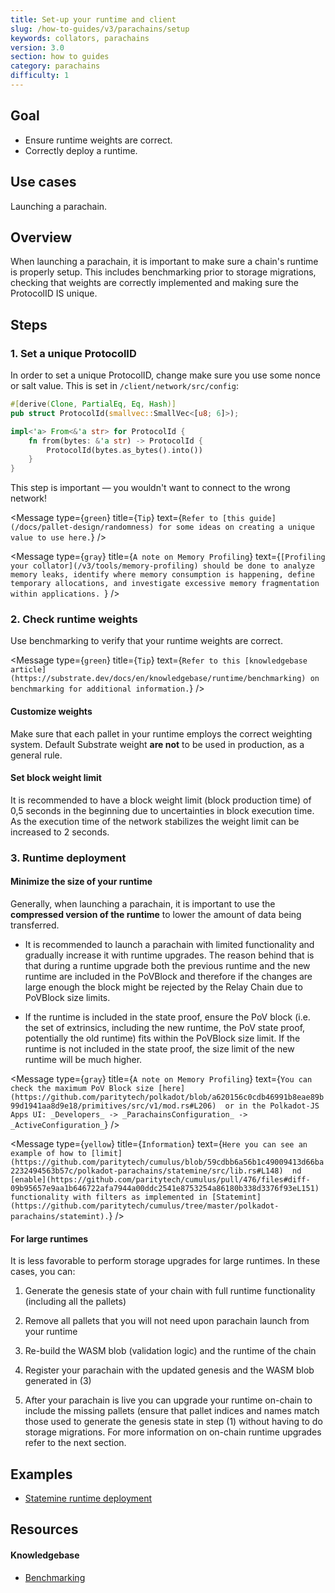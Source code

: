 ```yaml
---
title: Set-up your runtime and client
slug: /how-to-guides/v3/parachains/setup
keywords: collators, parachains
version: 3.0
section: how to guides
category: parachains
difficulty: 1
---
```


## Goal

- Ensure runtime weights are correct.
- Correctly deploy a runtime.

## Use cases

Launching a parachain.

## Overview

When launching a parachain, it is important to make sure a chain's runtime is properly setup. This includes benchmarking prior to storage migrations, checking that weights are correctly implemented and making sure the ProtocolID IS unique.

## Steps

### 1. Set a unique ProtocolID

In order to set a unique ProtocolID, change make sure you use some nonce or salt value. This is set in
`/client/network/src/config`:

```rust
#[derive(Clone, PartialEq, Eq, Hash)]
pub struct ProtocolId(smallvec::SmallVec<[u8; 6]>);

impl<'a> From<&'a str> for ProtocolId {
	fn from(bytes: &'a str) -> ProtocolId {
		ProtocolId(bytes.as_bytes().into())
	}
}
```

This step is important &mdash; you wouldn't want to connect to the wrong network!

<Message
  type={`green`}
  title={`Tip`}
  text={`Refer to [this guide](/docs/pallet-design/randomness) for some ideas on creating a unique value to use here.`}
/>

<Message
  type={`gray`}
  title={`A note on Memory Profiling`}
  text={`[Profiling your collator](/v3/tools/memory-profiling) should be done to analyze memory leaks,
	identify where memory consumption is happening, define temporary
	allocations, and investigate excessive memory fragmentation within
	applications.
  `}
/>

### 2. Check runtime weights

Use benchmarking to verify that your runtime weights are correct.

<Message
  type={`green`}
  title={`Tip`}
  text={`Refer to this [knowledgebase article](https://substrate.dev/docs/en/knowledgebase/runtime/benchmarking) on benchmarking for additional information.`}
/>

#### Customize weights

Make sure that each pallet in your runtime employs the correct weighting system. Default Substrate weight **are not** to be used in production, as a general rule.

#### Set block weight limit

It is recommended to have a block weight limit (block production time) of 0,5 seconds in the beginning due to uncertainties in block execution time. As the execution time of the network stabilizes the weight limit can be increased to 2 seconds.

### 3. Runtime deployment

#### Minimize the size of your runtime

Generally, when launching a parachain, it is important to use the **compressed version of the runtime** to lower the amount of data being transferred.

- It is recommended to launch a parachain with limited functionality and gradually increase it with runtime upgrades. The reason behind that is that during a runtime upgrade both the previous runtime and the new runtime are included in the PoVBlock and therefore if the changes are large enough the block might be rejected by the Relay Chain due to PoVBlock size limits.

- If the runtime is included in the state proof, ensure the PoV block (i.e. the set of extrinsics, including the new runtime, the PoV state proof, potentially the old runtime) fits within the PoVBlock size limit. If the runtime is not included in the state proof, the size limit of the new runtime will be much higher.

<Message
  type={`gray`}
  title={`A note on Memory Profiling`}
  text={`You can check the maximum PoV Block size [here](https://github.com/paritytech/polkadot/blob/a620156c0cdb46991b8eae89b99d1941aa8d9e18/primitives/src/v1/mod.rs#L206) 
  or in the Polkadot-JS Apps UI: _Developers_ -> _ParachainsConfiguration_ -> _ActiveConfiguration_`}
/>

<Message
  type={`yellow`}
  title={`Information`}
  text={`Here you can see an example of how to [limit](https://github.com/paritytech/cumulus/blob/59cdbb6a56b1c49009413d66ba2232494563b57c/polkadot-parachains/statemine/src/lib.rs#L148) 
  nd [enable](https://github.com/paritytech/cumulus/pull/476/files#diff-09b95657e9aa1b646722afa7944a00ddc2541e8753254a86180b338d3376f93eL151) 
  functionality with filters as implemented in [Statemint](https://github.com/paritytech/cumulus/tree/master/polkadot-parachains/statemint).`}
/>

#### For large runtimes

It is less favorable to perform storage upgrades for large runtimes. In these cases, you can:

1. Generate the genesis state of your chain with full runtime functionality (including all the pallets)

2. Remove all pallets that you will not need upon parachain launch from your runtime

3. Re-build the WASM blob (validation logic) and the runtime of the chain

4. Register your parachain with the updated genesis and the WASM blob generated in (3)

5. After your parachain is live you can upgrade your runtime on-chain to include the missing pallets (ensure that pallet indices and names match those used to generate the genesis state in step (1) without having to do storage migrations. For more information on on-chain runtime upgrades refer to the next section.

## Examples

- [Statemine runtime deployment](https://github.com/paritytech/cumulus/pull/476)

## Resources

#### Knowledgebase

- [Benchmarking][benchmarking-kb]

[benchmarking-kb]: https://substrate.dev/docs/en/knowledgebase/runtime/benchmarking
